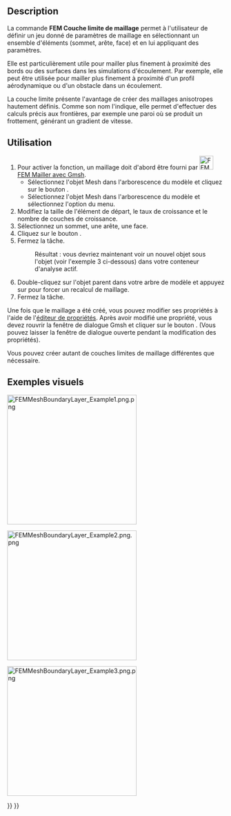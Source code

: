 <languages/>

{{Docnav/fr
|[[FEM_MeshGmshFromShape/fr|Mailler avec Gmsh]]
|[[FEM_MeshRegion/fr|Mailler plus finement]]
|[[FEM_Workbench/fr|Atelier FEM]]
|IconL=FEM_MeshGmshFromShape.svg
|IconR=FEM_MeshRegion.svg
|IconC=Workbench_FEM.svg
}}

{{GuiCommandContainer
|
{{GuiCommand/fr
|Name=FEM MeshBoundaryLayer
|Name/fr=FEM Couche limite de maillage FEM
|MenuLocation=Maillage → Créer une couche limite de maillage
|Workbenches=[[FEM_Workbench/fr|FEM]]
|SeeAlso=[[FEM_tutorial/fr|FEM Tutoriel]]
}}
{{GuiCommandFemInfo/fr
|Solvers=Tous
}}
}}

==Description==

La commande '''FEM Couche limite de maillage''' permet à l'utilisateur de définir un jeu donné de paramètres de maillage en sélectionnant un ensemble d'éléments (sommet, arête, face) et en lui appliquant des paramètres.

Elle est particulièrement utile pour mailler plus finement à proximité des bords ou des surfaces dans les simulations d'écoulement. Par exemple, elle peut être utilisée pour mailler plus finement à proximité d'un profil aérodynamique ou d'un obstacle dans un écoulement.

La couche limite présente l'avantage de créer des maillages anisotropes hautement définis. Comme son nom l'indique, elle permet d'effectuer des calculs précis aux frontières, par exemple une paroi où se produit un frottement, générant un gradient de vitesse.

<span id="Usage"></span>
==Utilisation==

# Pour activer la fonction, un maillage doit d'abord être fourni par [[Image:FEM_MeshGmshFromShape.svg|32px]] [[FEM_MeshGmshFromShape/fr|FEM Mailler avec Gmsh]].
#* Sélectionnez l'objet Mesh dans l'arborescence du modèle et cliquez sur le bouton {{Button|[[Image:FEM_MeshBoundaryLayer.svg|32px]] [[FEM_MeshBoundaryLayer/fr|Créer une couche limite de maillage]]}}.
#* Sélectionnez l'objet Mesh dans l'arborescence du modèle et sélectionnez l'option {{MenuCommand|Maillage → [[Image:FEM_MeshBoundaryLayer.svg|32px]] Créer une couche limite de maillage}} du menu.
# Modifiez la taille de l'élément de départ, le taux de croissance et le nombre de couches de croissance.
# Sélectionnez un sommet, une arête, une face.
# Cliquez sur le bouton {{Button|OK}}.
# Fermez la tâche.
#: Résultat : vous devriez maintenant voir un nouvel objet {{incode|FEMMeshBoundaryLayer}} sous l'objet {{incode|FEMMeshGMSH}} (voir l'exemple 3 ci-dessous) dans votre conteneur d'analyse actif.
# Double-cliquez sur l'objet parent {{incode|FEMMeshGMSH}} dans votre arbre de modèle et appuyez sur {{Button|Appliquer}} pour forcer un recalcul de maillage.
# Fermez la tâche.

Une fois que le maillage a été créé, vous pouvez modifier ses propriétés à l'aide de l'[[Property_editor/fr|éditeur de propriétés]]. Après avoir modifié une propriété, vous devez rouvrir la fenêtre de dialogue Gmsh et cliquer sur le bouton {{Button|Appliquer}}. (Vous pouvez laisser la fenêtre de dialogue ouverte pendant la modification des propriétés).

Vous pouvez créer autant de couches limites de maillage différentes que nécessaire.

<span id="Visual_examples"></span>
==Exemples visuels== 

[[File:FEMMeshBoundaryLayer Example1.png.png|300px]]
{{Caption|Exemple 1 : le maillage grossier initial de FEMMeshGMSH sur un cas 2D}}


[[File:FEMMeshBoundaryLayer Example2.png.png|300px]]
{{Caption|Exemple 2 : après l'application d'une couche limite de maillage}}

[[File:FEMMeshBoundaryLayer Example3.png.png|300px]]
{{Caption|Exemple 3 : un exemple simple de l'arborescence résultante}}


{{Docnav/fr
|[[FEM_MeshGmshFromShape/fr|Mailler avec Gmsh]]
|[[FEM_MeshRegion/fr|Mailler plus finement]]
|[[FEM_Workbench/fr|Atelier FEM]]
|IconL=FEM_MeshGmshFromShape.svg
|IconR=FEM_MeshRegion.svg
|IconC=Workbench_FEM.svg
}}

{{FEM Tools navi{{#translation:}}}}
{{Userdocnavi{{#translation:}}}}
{{clear}}